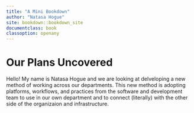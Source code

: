 ```yaml
---
title: "A Mini Bookdown"
author: "Natasa Hogue"
site: bookdown::bookdown_site
documentclass: book
classoption: openany
---
```


# Our Plans Uncovered 

Hello! My name is Natasa Hogue and we are looking at delveloping a new method of working across our departments. This new method is adopting platforms, workflows, and practices from the software and development team to use in our own department and to connect (literally) with the other side of the organizaion and infrastructure. 
